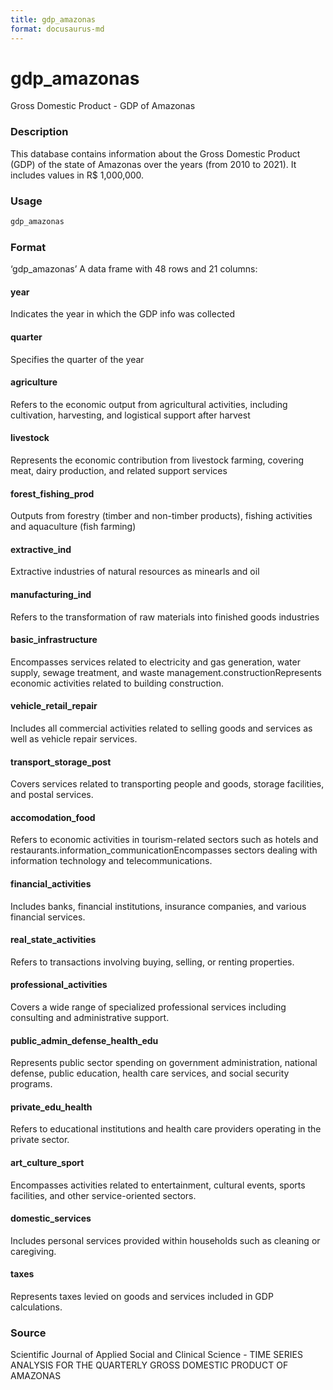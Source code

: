 ```yaml
---
title: gdp_amazonas
format: docusaurus-md
---
```





# gdp_amazonas

Gross Domestic Product - GDP of Amazonas

### Description

This database contains information about the Gross Domestic Product
(GDP) of the state of Amazonas over the years (from 2010 to 2021). It
includes values in R\$ 1,000,000.

### Usage

```r
gdp_amazonas
```

### Format

‘gdp_amazonas’ A data frame with 48 rows and 21 columns:

#### year

Indicates the year in which the GDP info was collected

#### quarter

Specifies the quarter of the year

#### agriculture

Refers to the economic output from agricultural activities, including
cultivation, harvesting, and logistical support after harvest

#### livestock

Represents the economic contribution from livestock farming, covering
meat, dairy production, and related support services

#### forest_fishing_prod

Outputs from forestry (timber and non-timber products), fishing
activities and aquaculture (fish farming)

#### extractive_ind

Extractive industries of natural resources as minearls and oil

#### manufacturing_ind

Refers to the transformation of raw materials into finished goods
industries

#### basic_infrastructure

Encompasses services related to electricity and gas generation, water
supply, sewage treatment, and waste management.constructionRepresents
economic activities related to building construction.

#### vehicle_retail_repair

Includes all commercial activities related to selling goods and services
as well as vehicle repair services.

#### transport_storage_post

Covers services related to transporting people and goods, storage
facilities, and postal services.

#### accomodation_food

Refers to economic activities in tourism-related sectors such as hotels
and restaurants.information_communicationEncompasses sectors dealing
with information technology and telecommunications.

#### financial_activities

Includes banks, financial institutions, insurance companies, and various
financial services.

#### real_state_activities

Refers to transactions involving buying, selling, or renting properties.

#### professional_activities

Covers a wide range of specialized professional services including
consulting and administrative support.

#### public_admin_defense_health_edu

Represents public sector spending on government administration, national
defense, public education, health care services, and social security
programs.

#### private_edu_health

Refers to educational institutions and health care providers operating
in the private sector.

#### art_culture_sport

Encompasses activities related to entertainment, cultural events, sports
facilities, and other service-oriented sectors.

#### domestic_services

Includes personal services provided within households such as cleaning
or caregiving.

#### taxes

Represents taxes levied on goods and services included in GDP
calculations.

### Source

Scientific Journal of Applied Social and Clinical Science - TIME SERIES
ANALYSIS FOR THE QUARTERLY GROSS DOMESTIC PRODUCT OF AMAZONAS
